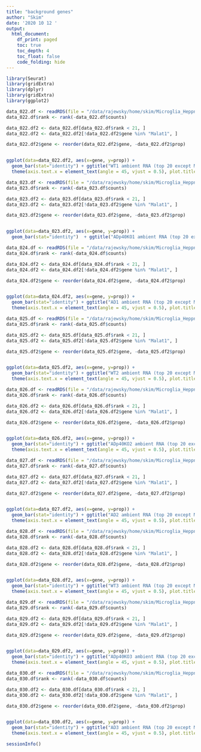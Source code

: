 ```yaml
---
title: "background genes"
author: "Skim"
date: '2020 10 12 '
output: 
  html_document:
    df_print: paged
    toc: true
    toc_depth: 4
    toc_float: false
    code_folding: hide
---
```


```r
library(Seurat)
library(gridExtra)
library(dplyr)
library(gridExtra)
library(ggplot2)
```


```r
data_022.df <- readRDS(file = "/data/rajewsky/home/skim/Microglia_Heppner/201912_10X_9sets/R_Scripts/20201012_background_gene_check/data_022.rda")
data_022.df$rank <- rank(-data_022.df$counts)

data_022.df2 <- data_022.df[data_022.df$rank < 21, ]
data_022.df2 <- data_022.df2[!data_022.df2$gene %in% "Malat1", ]

data_022.df2$gene <- reorder(data_022.df2$gene, -data_022.df2$prop)


ggplot(data=data_022.df2, aes(x=gene, y=prop)) +
  geom_bar(stat="identity") + ggtitle("WT1 ambient RNA (top 20 except Malat1), from top 15,000 ~ 50,000 C.B.") + 
  theme(axis.text.x = element_text(angle = 45, vjust = 0.5), plot.title = element_text(size = 10)) 

```



```r
data_023.df <- readRDS(file = "/data/rajewsky/home/skim/Microglia_Heppner/201912_10X_9sets/R_Scripts/20201012_background_gene_check/data_023.rda")
data_023.df$rank <- rank(-data_023.df$counts)

data_023.df2 <- data_023.df[data_023.df$rank < 21, ]
data_023.df2 <- data_023.df2[!data_023.df2$gene %in% "Malat1", ]

data_023.df2$gene <- reorder(data_023.df2$gene, -data_023.df2$prop)


ggplot(data=data_023.df2, aes(x=gene, y=prop)) +
  geom_bar(stat="identity")  + ggtitle("ADp40KO1 ambient RNA (top 20 except Malat1), from top 15,000 ~ 50,000 C.B.") + theme(axis.text.x = element_text(angle = 45, vjust = 0.5), plot.title = element_text(size = 10)) 
```


```r
data_024.df <- readRDS(file = "/data/rajewsky/home/skim/Microglia_Heppner/201912_10X_9sets/R_Scripts/20201012_background_gene_check/data_024.rda")
data_024.df$rank <- rank(-data_024.df$counts)

data_024.df2 <- data_024.df[data_024.df$rank < 21, ]
data_024.df2 <- data_024.df2[!data_024.df2$gene %in% "Malat1", ]

data_024.df2$gene <- reorder(data_024.df2$gene, -data_024.df2$prop)


ggplot(data=data_024.df2, aes(x=gene, y=prop)) +
  geom_bar(stat="identity") + ggtitle("AD1 ambient RNA (top 20 except Malat1), from top 15,000 ~ 50,000 C.B., Il12b is ranked 10630 out of 55421 genes") + 
  theme(axis.text.x = element_text(angle = 45, vjust = 0.5), plot.title = element_text(size = 10))  
```

```r
data_025.df <- readRDS(file = "/data/rajewsky/home/skim/Microglia_Heppner/201912_10X_9sets/R_Scripts/20201012_background_gene_check/data_025.rda")
data_025.df$rank <- rank(-data_025.df$counts)

data_025.df2 <- data_025.df[data_025.df$rank < 21, ]
data_025.df2 <- data_025.df2[!data_025.df2$gene %in% "Malat1", ]

data_025.df2$gene <- reorder(data_025.df2$gene, -data_025.df2$prop)


ggplot(data=data_025.df2, aes(x=gene, y=prop)) +
  geom_bar(stat="identity") + ggtitle("WT2 ambient RNA (top 20 except Malat1), from top 15,000 ~ 50,000 C.B.") + 
  theme(axis.text.x = element_text(angle = 45, vjust = 0.5), plot.title = element_text(size = 10)) 

```

```r
data_026.df <- readRDS(file = "/data/rajewsky/home/skim/Microglia_Heppner/201912_10X_9sets/R_Scripts/20201012_background_gene_check/data_026.rda")
data_026.df$rank <- rank(-data_026.df$counts)

data_026.df2 <- data_026.df[data_026.df$rank < 21, ]
data_026.df2 <- data_026.df2[!data_026.df2$gene %in% "Malat1", ]

data_026.df2$gene <- reorder(data_026.df2$gene, -data_026.df2$prop)


ggplot(data=data_026.df2, aes(x=gene, y=prop)) +
  geom_bar(stat="identity") + ggtitle("ADp40KO2 ambient RNA (top 20 except Malat1), from top 15,000 ~ 50,000 C.B.") + 
  theme(axis.text.x = element_text(angle = 45, vjust = 0.5), plot.title = element_text(size = 10)) 

```

```r
data_027.df <- readRDS(file = "/data/rajewsky/home/skim/Microglia_Heppner/201912_10X_9sets/R_Scripts/20201012_background_gene_check/data_027.rda")
data_027.df$rank <- rank(-data_027.df$counts)

data_027.df2 <- data_027.df[data_027.df$rank < 21, ]
data_027.df2 <- data_027.df2[!data_027.df2$gene %in% "Malat1", ]

data_027.df2$gene <- reorder(data_027.df2$gene, -data_027.df2$prop)


ggplot(data=data_027.df2, aes(x=gene, y=prop)) +
  geom_bar(stat="identity") + ggtitle("AD2 ambient RNA (top 20 except Malat1), from top 15,000 ~ 50,000 C.B., Il12b is ranked 11011 out of 55421 genes") + 
  theme(axis.text.x = element_text(angle = 45, vjust = 0.5), plot.title = element_text(size = 10))  
```

```r
data_028.df <- readRDS(file = "/data/rajewsky/home/skim/Microglia_Heppner/201912_10X_9sets/R_Scripts/20201012_background_gene_check/data_028.rda")
data_028.df$rank <- rank(-data_028.df$counts)

data_028.df2 <- data_028.df[data_028.df$rank < 21, ]
data_028.df2 <- data_028.df2[!data_028.df2$gene %in% "Malat1", ]

data_028.df2$gene <- reorder(data_028.df2$gene, -data_028.df2$prop)


ggplot(data=data_028.df2, aes(x=gene, y=prop)) +
  geom_bar(stat="identity") + ggtitle("WT3 ambient RNA (top 20 except Malat1), from top 15,000 ~ 50,000 C.B.") + 
  theme(axis.text.x = element_text(angle = 45, vjust = 0.5), plot.title = element_text(size = 10)) 

```

```r
data_029.df <- readRDS(file = "/data/rajewsky/home/skim/Microglia_Heppner/201912_10X_9sets/R_Scripts/20201012_background_gene_check/data_029.rda")
data_029.df$rank <- rank(-data_029.df$counts)

data_029.df2 <- data_029.df[data_029.df$rank < 21, ]
data_029.df2 <- data_029.df2[!data_029.df2$gene %in% "Malat1", ]

data_029.df2$gene <- reorder(data_029.df2$gene, -data_029.df2$prop)


ggplot(data=data_029.df2, aes(x=gene, y=prop)) +
  geom_bar(stat="identity") + ggtitle("ADp40KO3 ambient RNA (top 20 except Malat1), from top 15,000 ~ 50,000 C.B.") + 
  theme(axis.text.x = element_text(angle = 45, vjust = 0.5), plot.title = element_text(size = 10)) 

```

```r
data_030.df <- readRDS(file = "/data/rajewsky/home/skim/Microglia_Heppner/201912_10X_9sets/R_Scripts/20201012_background_gene_check/data_030.rda")
data_030.df$rank <- rank(-data_030.df$counts)

data_030.df2 <- data_030.df[data_030.df$rank < 21, ]
data_030.df2 <- data_030.df2[!data_030.df2$gene %in% "Malat1", ]

data_030.df2$gene <- reorder(data_030.df2$gene, -data_030.df2$prop)


ggplot(data=data_030.df2, aes(x=gene, y=prop)) +
  geom_bar(stat="identity") + ggtitle("AD3 ambient RNA (top 20 except Malat1), from top 15,000 ~ 50,000 C.B., Il12b is ranked 10735 out of 55421 genes") + 
  theme(axis.text.x = element_text(angle = 45, vjust = 0.5), plot.title = element_text(size = 10))  
```

```r
sessionInfo()
```

